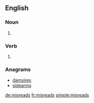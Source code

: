 ==English==

===Noun===
{{head|en|plural}}

# {{plural of|misread|lang=en|nocat=1}}

===Verb===
{{head|en}}

# {{en-third-person singular of|misread}}

===Anagrams===
* [[damsires#English|damsires]]
* [[sidearms#English|sidearms]]

[[de:misreads]]
[[fr:misreads]]
[[simple:misreads]]
